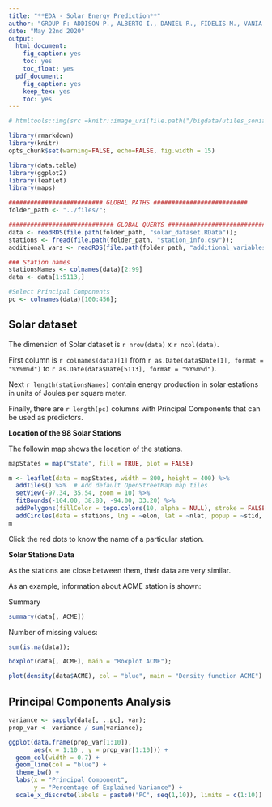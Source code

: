 ```yaml
---
title: "**EDA - Solar Energy Prediction**"
author: "GROUP F: ADDISON P., ALBERTO I., DANIEL R., FIDELIS M., VANIA C."
date: "May 22nd 2020"
output:
  html_document:
    fig_caption: yes
    toc: yes
    toc_float: yes
  pdf_document:
    fig_caption: yes
    keep_tex: yes
    toc: yes
---
```



```r
# htmltools::img(src =knitr::image_uri(file.path("/bigdata/utiles_sonia", ("logo_ie.jpg"))), alt = 'logo_ie.jpg', style = 'possition:absolute;left; width:450px;')
```


```r
library(rmarkdown)
library(knitr)
opts_chunk$set(warning=FALSE, echo=FALSE, fig.width = 15)
```


```r
library(data.table)
library(ggplot2)
library(leaflet)
library(maps)

########################## GLOBAL PATHS ##########################
folder_path <- "../files/";

############################# GLOBAL QUERYS #############################
data <- readRDS(file.path(folder_path, "solar_dataset.RData"));
stations <- fread(file.path(folder_path, "station_info.csv"));
additional_vars <- readRDS(file.path(folder_path, "additional_variables.RData"));

### Station names
stationsNames <- colnames(data)[2:99]
data <- data[1:5113,]

#Select Principal Components
pc <- colnames(data)[100:456];

```

## Solar dataset

The dimension of Solar dataset is `r nrow(data)` x `r ncol(data)`. 

First column is `r colnames(data)[1]` from `r as.Date(data$Date[1], format = "%Y%m%d")` to `r as.Date(data$Date[5113], format = "%Y%m%d")`. 

Next `r length(stationsNames)` contain energy production in solar estations in units of Joules per square meter. 

Finally, there are `r length(pc)` columns with Principal Components that can be used as predictors.



**Location of the 98 Solar Stations**


The followin map shows the location of the stations. 

```r

mapStates = map("state", fill = TRUE, plot = FALSE)

m <- leaflet(data = mapStates, width = 800, height = 400) %>%
  addTiles() %>%  # Add default OpenStreetMap map tiles
  setView(-97.34, 35.54, zoom = 10) %>%
  fitBounds(-104.00, 38.80, -94.00, 33.20) %>%
  addPolygons(fillColor = topo.colors(10, alpha = NULL), stroke = FALSE) %>%
  addCircles(data = stations, lng = ~elon, lat = ~nlat, popup = ~stid, color = 'red');
m 
```

Click the red dots to know the name of a particular station. 


**Solar Stations Data**  

As the stations are close between them, their data are very similar. 

As an example, information about ACME station is shown:

Summary

```r
summary(data[, ACME])
```

Number of missing values: 

```r
sum(is.na(data));
```



```r
boxplot(data[, ACME], main = "Boxplot ACME");
```


```r
plot(density(data$ACME), col = "blue", main = "Density function ACME")
```

## Principal Components Analysis

```r

variance <- sapply(data[, ..pc], var);
prop_var <- variance / sum(variance);

ggplot(data.frame(prop_var[1:10]),
       aes(x = 1:10 , y = prop_var[1:10])) +
  geom_col(width = 0.7) +
  geom_line(col = "blue") +
  theme_bw() +
  labs(x = "Principal Component",
       y = "Percentage of Explained Variance") +
  scale_x_discrete(labels = paste0("PC", seq(1,10)), limits = c(1:10))

```





